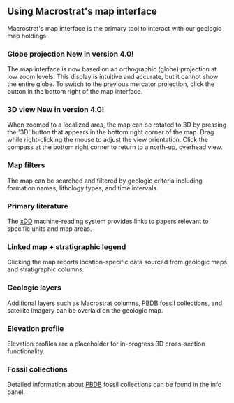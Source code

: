 
## Using Macrostrat's map interface

Macrostrat's map interface is the primary tool to interact with our geologic map holdings.

### Globe projection <NewSwatch>New in version 4.0!</NewSwatch>

<DocsVideo slug="map-globe-demo" />

The map interface is now based on an orthographic (globe) projection at low zoom levels. This display
is intuitive and accurate, but it cannot show the
entire globe. To switch to the previous mercator projection,
click the <Icon icon="map" size={16}></Icon> button in the bottom right
of the map interface.

### 3D view <NewSwatch>New in version 4.0!</NewSwatch>

<DocsVideo slug="map-3d-demo" />

When zoomed to a localized area, the map can be rotated to 3D by pressing the '3D'
button that appears in the bottom right corner of the map. Drag while right-clicking
the mouse to adjust the view orientation. Click the compass at
the bottom right corner to return to a north-up, overhead view.

### Map filters

<DocsVideo slug="map-filtering-demo" />

The map can be searched and filtered by geologic criteria
including formation names, lithology types, and time intervals.

### Primary literature

<DocsVideo slug="map-literature-demo" />

The [xDD](https://www.xdd.org) machine-reading system provides links to
papers relevant to specific units and map areas.

### Linked map + stratigraphic legend

<DocsVideo slug="map-infobox-demo" />

Clicking the map reports location-specific data sourced from
geologic maps and stratigraphic columns.

### Geologic layers

<DocsVideo slug="map-layers-demo" />

Additional layers such as Macrostrat columns,
[PBDB](https://paleobiodb.org) fossil collections, and satellite imagery
can be overlaid on the geologic map.

### Elevation profile

<DocsVideo slug="map-elevation-profile-demo" />

Elevation profiles are a placeholder for in-progress 3D cross-section
functionality.

### Fossil collections

<DocsVideo slug="map-fossils-demo" />

Detailed information about [PBDB](https://paleobiodb.org) fossil
collections can be found in the info panel.
